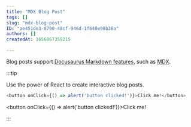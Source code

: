 ```yaml
---
title: "MDX Blog Post"
tags: []
slug: "mdx-blog-post"
ID: "ae451de3-8790-48cf-946d-1f640e90b36a"
authors: []
createdAt: 1656067359215

---
```

Blog posts support [Docusaurus Markdown features](https://docusaurus.io/docs/markdown-features), such as [MDX](https://mdxjs.com/).

:::tip

Use the power of React to create interactive blog posts.

```js
<button onClick={() => alert('button clicked!')}>Click me!</button>
```

<button onClick={() => alert('button clicked!')}>Click me!</button>

:::
